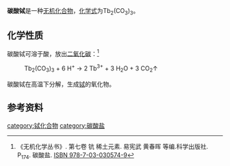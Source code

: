{{chembox
| verifiedrevid = 
|   Name = 碳酸铽
|   ImageFile = terbium carbonate.png
|   ImageName = 
|   OtherNames = 
|   IUPACName = 
| Section1 = {{Chembox Identifiers
|   ChemSpiderID_Ref = {{chemspidercite|correct|chemspider}}
| ChemSpiderID = 
| PubChem =
| InChI =
| InChIKey =
| SMILES = 
| StdInChI_Ref = {{stdinchicite|correct|chemspider}}
| StdInChI =
| StdInChIKey_Ref = {{stdinchicite|correct|chemspider}}
| StdInChIKey = 
| CASNo = 6067-34-1
| CASNo_Ref = {{cascite|correct|CAS}}
| CASNo_Comment = 无水
| CASNo2 = 10256-95-8
| CASNo2_Ref = {{cascite|correct|CAS}}
| CASNo2_Comment = 二水
| CASNo3 = 16453-87-5
| CASNo3_Ref = {{cascite|correct|CAS}}
| CASNo3_Comment = 三水

  }}
| Section2 = {{Chembox Properties
|   Formula = Tb<sub>2</sub>(CO<sub>3</sub>)<sub>3</sub>
|   MolarMass = 497.883
|   Appearance = 固体
|   Density = 
|   MeltingPt = 分解
|   BoilingPt = 
|   Solubility = 难溶
|   Solvent = 
|   SolubleOther = 
  }}
| Section7 = {{Chembox Hazards
|  EUHazardSymbol =
|  RPhrases =
|  SPhrases =
|  FlashPt = 
|  pKa = 
|  pKb = 
|  EUClass =
|  EUIndex = 
|  MainHazards = 
|  NFPA-H = 
|  NFPA-F = 
|  NFPA-R = 
|  NFPA-O = 
|  RSPhrases = 
|  Autoignition = 
|  ExploLimits = 
|  PEL = 
  }}
| Section8 = {{Chembox Related
|   Function = 
|   OtherFunctn = 
|   OtherAnions = 
|   OtherCations = [[碳酸钆|碳酸钆]]<br />[[碳酸镝|碳酸镝]]
|   OtherCpds = [[三氯乙酸铽|三氯乙酸铽]]
  }}
}}
'''碳酸铽'''是一种[[无机化合物|无机化合物]]，[[化学式|化学式]]为Tb<sub>2</sub>(CO<sub>3</sub>)<sub>3</sub>。
==化学性质==
碳酸铽可溶于酸，放出[[二氧化碳|二氧化碳]]：<ref name=wj>《无机化学丛书》. 第七卷 钪 稀土元素. 易宪武 黄春晖 等编.科学出版社. P<sub>174</sub>. 碳酸盐. [[Special:网络书源/9787030305749|ISBN 978-7-03-030574-9]]</ref>
: Tb<sub>2</sub>(CO<sub>3</sub>)<sub>3</sub> + 6 H<sup>+</sup> → 2 Tb<sup>3+</sup> + 3 H<sub>2</sub>O + 3 CO<sub>2</sub>↑
碳酸铽在高温下分解，生成[[铽|铽]]的氧化物。

==参考资料==
{{reflist}}

{{铽化合物}}
[[category:铽化合物|category:铽化合物]]
[[category:碳酸盐|category:碳酸盐]]